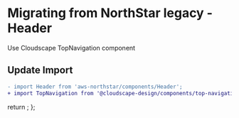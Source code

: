 
<Meta title="Migration/Header" />

# Migrating from NorthStar legacy - Header

Use <Link href='https://cloudscape.design/components/top-navigation' target='_blank' external>Cloudscape TopNavigation component</Link>

## Update Import

```diff
- import Header from 'aws-northstar/components/Header';
+ import TopNavigation from '@cloudscape-design/components/top-navigation';
```

  return <SyntaxHighlighter/>;
};